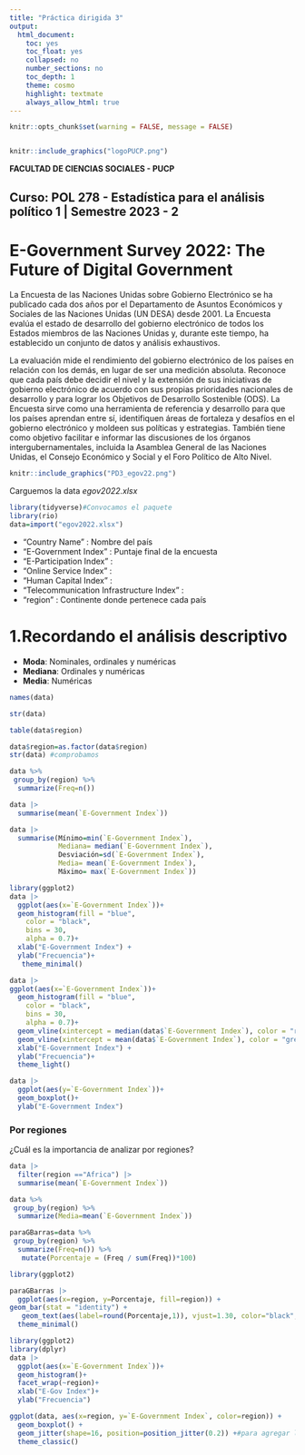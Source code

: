 ```yaml
---
title: "Práctica dirigida 3"
output:
  html_document:
    toc: yes
    toc_float: yes
    collapsed: no
    number_sections: no
    toc_depth: 1
    theme: cosmo
    highlight: textmate
    always_allow_html: true
---
```


```r
knitr::opts_chunk$set(warning = FALSE, message = FALSE) 
```

<center><img src=" " width="200"/></center>

```r
knitr::include_graphics("logoPUCP.png") 
```



**FACULTAD DE CIENCIAS SOCIALES - PUCP**<br>

## Curso: POL 278 - Estadística para el análisis político 1 \| Semestre 2023 - 2 <br>

# **E-Government Survey 2022: The Future of Digital Government**

La Encuesta de las Naciones Unidas sobre Gobierno Electrónico se ha publicado cada dos años por el Departamento de Asuntos Económicos y Sociales de las Naciones Unidas (UN DESA) desde 2001. La Encuesta evalúa el estado de desarrollo del gobierno electrónico de todos los Estados miembros de las Naciones Unidas y, durante este tiempo, ha establecido un conjunto de datos y análisis exhaustivos.

La evaluación mide el rendimiento del gobierno electrónico de los países en relación con los demás, en lugar de ser una medición absoluta. Reconoce que cada país debe decidir el nivel y la extensión de sus iniciativas de gobierno electrónico de acuerdo con sus propias prioridades nacionales de desarrollo y para lograr los Objetivos de Desarrollo Sostenible (ODS). La Encuesta sirve como una herramienta de referencia y desarrollo para que los países aprendan entre sí, identifiquen áreas de fortaleza y desafíos en el gobierno electrónico y moldeen sus políticas y estrategias. También tiene como objetivo facilitar e informar las discusiones de los órganos intergubernamentales, incluida la Asamblea General de las Naciones Unidas, el Consejo Económico y Social y el Foro Político de Alto Nivel.

```r
knitr::include_graphics("PD3_egov22.png") 
```



Carguemos la data *egov2022.xlsx*


```r
library(tidyverse)#Convocamos el paquete
library(rio)    
data=import("egov2022.xlsx") 
```

- "Country Name" : Nombre del país                 
- "E-Government Index" : Puntaje final de la encuesta                
- "E-Participation Index" :            
- "Online Service Index" :                  
- "Human Capital Index" :               
- "Telecommunication Infrastructure Index" :
- "region" : Continente donde pertenece cada país


# **1.Recordando el análisis descriptivo**

- **Moda**: Nominales, ordinales y numéricas
- **Mediana**: Ordinales y numéricas
- **Media**: Numéricas

```r
names(data)
```
```r
str(data)
```
```r
table(data$region)
```


```r
data$region=as.factor(data$region)
str(data) #comprobamos
```

```r
data %>%
 group_by(region) %>%
  summarize(Freq=n())
```


```r
data |>
  summarise(mean(`E-Government Index`))
```

```r
data |>
  summarise(Mínimo=min(`E-Government Index`), 
            Mediana= median(`E-Government Index`), 
            Desviación=sd(`E-Government Index`),
            Media= mean(`E-Government Index`),
            Máximo= max(`E-Government Index`))
```

```r
library(ggplot2)
data |>
  ggplot(aes(x=`E-Government Index`))+
  geom_histogram(fill = "blue",
    color = "black",
    bins = 30,
    alpha = 0.7)+
  xlab("E-Government Index") +
  ylab("Frecuencia")+
   theme_minimal()
```

```r
data |>
ggplot(aes(x=`E-Government Index`))+
  geom_histogram(fill = "blue",
    color = "black",
    bins = 30,
    alpha = 0.7)+
  geom_vline(xintercept = median(data$`E-Government Index`), color = "red")+
  geom_vline(xintercept = mean(data$`E-Government Index`), color = "green")+
  xlab("E-Government Index") +
  ylab("Frecuencia")+
  theme_light()
```

```r
data |> 
  ggplot(aes(y=`E-Government Index`))+
  geom_boxplot()+
  ylab("E-Government Index")
```


### Por regiones
¿Cuál es la importancia de analizar por regiones?

```r
data |> 
  filter(region =="Africa") |>
  summarise(mean(`E-Government Index`))
```


```r
data %>%
 group_by(region) %>%
  summarize(Media=mean(`E-Government Index`)) 
```
```r
paraGBarras=data %>%
 group_by(region) %>%
  summarize(Freq=n()) %>%
   mutate(Porcentaje = (Freq / sum(Freq))*100)
```

```r
library(ggplot2)

paraGBarras |> 
  ggplot(aes(x=region, y=Porcentaje, fill=region)) + 
geom_bar(stat = "identity") +
   geom_text(aes(label=round(Porcentaje,1)), vjust=1.30, color="black", size=3)+
  theme_minimal()
```
```r
library(ggplot2)
library(dplyr)
data |>
  ggplot(aes(x=`E-Government Index`))+
  geom_histogram()+
  facet_wrap(~region)+
  xlab("E-Gov Index")+
  ylab("Frecuencia")
```

```r
ggplot(data, aes(x=region, y=`E-Government Index`, color=region)) + 
  geom_boxplot() + 
  geom_jitter(shape=16, position=position_jitter(0.2)) +#para agregar los casos como puntos
  theme_classic()
```
